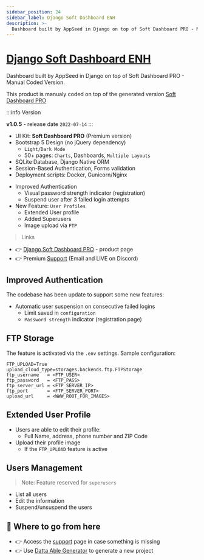 ```yaml
---
sidebar_position: 24
sidebar_label: Django Soft Dashboard ENH
description: >-
  Dashboard built by AppSeed in Django on top of Soft Dashboard PRO - Manual Coded Version.
---
```


# [Django Soft Dashboard ENH](https://appseed.us/product/soft-ui-dashboard-pro/django/)

<SubHeading> Dashboard built by AppSeed in Django on top of Soft Dashboard PRO - Manual Coded Version.</SubHeading>

This product is manualy coded on top of the generated version [Soft Dashboard PRO](./soft-ui-dashboard-pro.mdx)

:::info Version

**v1.0.5** - release date `2022-07-14`
:::

- UI Kit: **Soft Dashboard PRO** (Premium version)
- Bootstrap 5 Design (no jQuery dependency)
  - `Light/Dark Mode`
  - 50+ pages: `Charts`, Dashboards, `Multiple Layouts`
- SQLite Database, Django Native ORM
- Session-Based Authentication, Forms validation
- Deployment scripts: Docker, Gunicorn/Nginx

* Improved Authentication
  - Visual password strength indicator (registration)
  - Suspend user after 3 failed login attempts
* New Feature: `User Profiles`
  - Extended User profile
  - Added Superusers
  - Image upload via `FTP`

> Links

- 👉 [Django Soft Dashboard PRO](https://appseed.us/product/soft-ui-dashboard-pro/django/) - product page
- 👉 Premium [Support](https://appseed.us/support) (Email and LIVE on Discord)

## Improved Authentication

The codebase has been update to support some new features:

- Automatic user suspension on consecutive failed logins
  - Limit saved in `configuration`
  - `Password strength` indicator (registration page)

## FTP Storage

The feature is activated via the `.env` settings. Sample configuration:

```env
FTP_UPLOAD=True
upload_cloud_type=storages.backends.ftp.FTPStorage
ftp_username   = <FTP_USER>
ftp_password   = <FTP_PASS>
ftp_server_url = <FTP_SERVER_IP>
ftp_port       = <FTP_SERVER_PORT>
upload_url     = <WWW_ROOT_FOR_IMAGES>
```

## Extended User Profile

- Users are able to edit their profile:
  - Full Name, address, phone number and ZIP Code
- Upload their profile image
  - If the `FTP_UPLOAD` feature is active

## Users Management

> Note: Feature reserved for `superusers`

- List all users
- Edit the information
- Suspend/unsuspend the users

## 🚀 Where to go from here

- 👉 Access the [support](https://appseed.us/support/) page in case something is missing
- 👉 Use [Datta Able Generator](https://appseed.us/generator/datta-able/) to generate a new project
